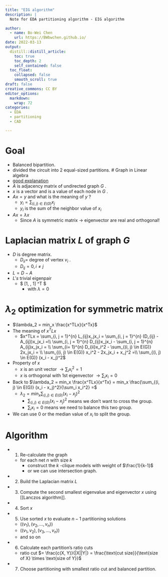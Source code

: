 ```yaml
---
title: "EIG algorithm"
description: |
  Note for EDA partitioning algorithm - EIG algorithm

author:
  - name: Bo-Wei Chen
    url: https://BWbwchen.github.io/
date: 2022-03-13
output:
  distill::distill_article:
    toc: true
    toc_depth: 2
    self_contained: false
  toc_float: 
    collapsed: false
    smooth_scroll: true
draft: false
creative_commons: CC BY
editor_options: 
  markdown: 
    wrap: 72
categories:
  - EDA
  - partitioning
  - CAD

---
```


# Goal
- Balanced bipartition.
- divided the circuit into 2 equal-sized partitions.
# Graph in Linear algebra
- [good explanation](https://www.youtube.com/watch?v=zLuVrqlYKyg&list=PLLssT5z_DsK9JDLcT8T62VtzwyW9LNepV&index=29)
- $A$ is adjacency matrix of undirected graph $G$ .
- $x$ is a vector and is a value of each node in $G$ .
- $Ax = y$ and what is the meaning of $y$ ?
	- $y_i = \sum_{(i, j) \in E(G)} x_j$
	- $y_i$ is the sum of the neighbor value of $x_i$
- $Ax = \lambda x$
	- Since $A$ is symmetric matrix $\rightarrow$ eigenvector are real and orthogonal!

# Laplacian matrix $L$ of graph $G$
- $D$ is degree matrix.
	- $D_{ii} =$ degree of vertex $v_i$ .
	- $D_{ij} = 0, i \neq j$
- $L = D-A$
- $L's$ trivial eigenpair
	- $
	    [1, \dots, 1] ^T 
        $
		- with $\lambda = 0$

# $\lambda_2$ optimization for symmetric matrix
- $\lambda_2 = min_x \frac{x^TLx}{x^Tx}$
- The meaning of $x^TLx$
	- $x^TLx = \sum_{i, j = 1}^{n} L_{ij}x_jx_i = \sum_{i, j = 1}^{n} (D_{ij} - A_{ij})x_jx_i =\\ \sum_{i, j = 1}^{n} D_{ij}x_jx_i - \sum_{i, j = 1}^{n} A_{ij}x_jx_i = \\ \sum_{i= 1}^{n} D_{ii}x_i^2 - \sum_{(i, j) \in E(G)} 2x_jx_i = \\ \sum_{(i, j) \in E(G)} x_i^2 - 2x_jx_i + x_j^2 =\\ \sum_{(i, j) \in E(G)} (x_i - x_j)^2$
- Property of $x$
	- $x$ is an unit vector $\rightarrow \sum_{i} x_i^2 = 1$
	- $x$ is orthogonal with 1st eigenvector $\rightarrow \sum_i x_i = 0$
- Back to $\lambda_2 = min_x \frac{x^TLx}{x^Tx} = min_x \frac{\sum_{(i, j) \in E(G)} (x_i - x_j)^2}{\sum_i x_i^2} =$
	- $\lambda_2 = min_x \sum_{(i, j) \in E(G)} (x_i - x_j)^2$
		- $\sum_{(i, j) \in E(G)} (x_i - x_j)^2$ means we don't want to cross the group.
		- $\sum_i x_i = 0$ means we need to balance this two group.
- We can use $0$ or the median value of $x_i$ to split the group.

# Algorithm
- 1. Re-calculate the graph
	- for each net $n$ with size $k$
		- construct the $k$ -clique models with weight of $\frac{1}{k-1}$
		- or we can use intersection graph.
- 2. Build the Laplacian matrix $L$
- 3. Compute the second smallest eigenvalue and eigenvector $x$ using [[Lanczos algorithm]].
- 4. Sort $x$
- 5. Use sorted $x$ to evaluate $n-1$ partitioning solutions
	- $((v_1), (v_2, \dots, v_n))$
	- $((v_1, v_2), (v_3, \dots, v_n))$
	- and so on
- 6. Calculate each partition's ratio cuts
	- ratio cut $= \frac{c(X, Y)}{|X||Y|} = \frac{\text{cut size}}{\text{size of X} \times \text{size of Y}}$
- 7. Choose partitioning with smallest ratio cut and balanced partition.